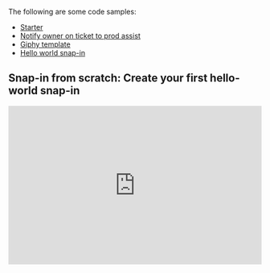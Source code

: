 The following are some code samples:

* [Starter](https://github.com/devrev/snap-in-examples/tree/main/1-starter/code#readme)
* [Notify owner on ticket to prod assist](https://github.com/devrev/snap-in-examples/tree/main/2-notify-owner-on-ticket-to-prod-assist/ticket-status-prod-assist)
* [Giphy template](https://github.com/devrev/snap-in-examples/tree/main/3-giphy-template)
* [Hello world snap-in](https://github.com/devrev/snap-in-examples/tree/main/4-sample-snap-in/code)

## Snap-in from scratch: Create your first hello-world  snap-in 

<iframe width="100%" height="315" src="https://www.youtube.com/embed/H7dOTSlf9lw" frameBorder="0" allow="accelerometer; autoplay; clipboard-write; encrypted-media; gyroscope; picture-in-picture" allowfullscreen></iframe>